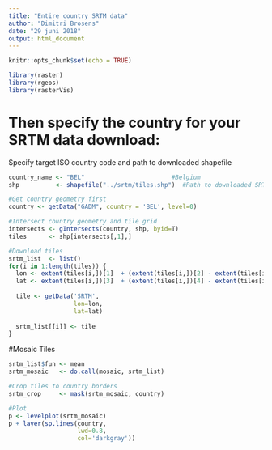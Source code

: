 ```yaml
---
title: "Entire country SRTM data"
author: "Dimitri Brosens"
date: "29 juni 2018"
output: html_document
---
```


```r
knitr::opts_chunk$set(echo = TRUE)
```

```r
library(raster)
library(rgeos)
library(rasterVis)
```

# Then specify the country for your SRTM data download:
Specify target ISO country code and path to downloaded shapefile

```r
country_name <- "BEL"                        #Belgium
shp          <- shapefile("../srtm/tiles.shp")  #Path to downloaded SRTM Tiles
```

```r
#Get country geometry first
country <- getData("GADM", country = 'BEL', level=0)

#Intersect country geometry and tile grid
intersects <- gIntersects(country, shp, byid=T)
tiles      <- shp[intersects[,1],]

#Download tiles
srtm_list  <- list()
for(i in 1:length(tiles)) {
  lon <- extent(tiles[i,])[1]  + (extent(tiles[i,])[2] - extent(tiles[i,])[1]) / 2
  lat <- extent(tiles[i,])[3]  + (extent(tiles[i,])[4] - extent(tiles[i,])[3]) / 2
  
  tile <- getData('SRTM', 
                  lon=lon, 
                  lat=lat)
  
  srtm_list[[i]] <- tile
}

```

#Mosaic Tiles

```r
srtm_list$fun <- mean 
srtm_mosaic   <- do.call(mosaic, srtm_list)

#Crop tiles to country borders
srtm_crop     <- mask(srtm_mosaic, country)

#Plot
p <- levelplot(srtm_mosaic)
p + layer(sp.lines(country, 
                   lwd=0.8, 
                   col='darkgray'))
```


